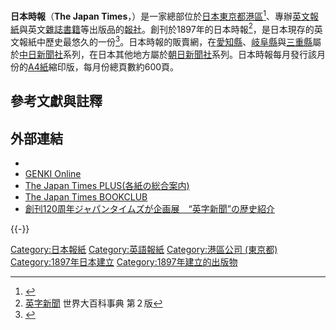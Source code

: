 {{Infobox newspaper
| name = 日本時報
| logo = [[File:The_Japan_Times_(2021-01-21).svg|200px]]
| image = 
| caption = Sample page 1 of ''The Japan Times''
| type = [[日報|日報]]
| format = [[大報|大報]]
| foundation = {{Start date and age|22 March 1897}}
| ceased publication = 
| owners = News2u Holdings, Inc.
| president = 末松彌奈子{{small|(代表[[董事|取締役]]會長兼社長)}}
| editor = 
| chiefeditor = Hiroyasu Mizuno
| assoceditor = 
| staff = 約130名（2017年5月末至現在）
| language = 英語
| political = 
| circulation = 44,000
| headquarters = 日本[[東京|東京]]
| sister newspapers = 
| oclc = 21225620
| ISSN = 0447-5763
| website = {{URL|https://www.japantimes.co.jp/}}
}}

'''日本時報'''（'''The Japan Times'''，{{lang|ja|ジャパンタイムズ}}）是一家總部位於[[日本|日本]][[東京都|東京都]][[港區_(東京都)|港區]]<ref>{{cite web | url=http://www.japantimes.co.jp/info/jt_map_japanese.html | language=ja | title=日本時報位置圖（地圖） | publisher='''日本時報''' | accessdate=2011年9月24日 | archive-date=2012年7月23日 | archive-url=https://web.archive.org/web/20120723102332/http://www.japantimes.co.jp/info/jt_map_japanese.html | dead-url=no }}</ref>、專辦[[英文|英文]][[報紙|報紙]]與英文[[雜誌|雜誌]][[書籍|書籍]]等出版品的[[報社|報社]]。創刊於1897年的日本時報<ref>[https://kotobank.jp/word/%E8%8B%B1%E5%AD%97%E6%96%B0%E8%81%9E-1148996 英字新聞] {{Wayback|url=https://kotobank.jp/word/%E8%8B%B1%E5%AD%97%E6%96%B0%E8%81%9E-1148996 |date=20220510031624 }}世界大百科事典 第２版</ref>，是日本現存的英文報紙中歷史最悠久的一份<ref>{{cite web |url=http://www.japantimes.co.jp/info/corporate_profile.html |language=en |title=公司介紹 |publisher='''日本時報''' |accessdate=2011年9月24日 |archive-date=2012年11月10日 |archive-url=https://web.archive.org/web/20121110120731/http://www.japantimes.co.jp/info/corporate_profile.html |dead-url=no }}</ref>。日本時報的販賣網，在[[愛知縣|愛知縣]]、[[岐阜縣|岐阜縣]]與[[三重縣|三重縣]]屬於[[中日新聞社|中日新聞社]]系列，在日本其他地方屬於[[朝日新聞社|朝日新聞社]]系列。日本時報每月發行該月份的[[A4紙|A4紙]]縮印版，每月份總頁數約600頁。

==參考文獻與註釋==
{{reflist}}

==外部連結==
*{{official website|https://www.japantimes.co.jp/}}{{en}}
*[http://genki.japantimes.co.jp/index.en.html GENKI Online] {{Wayback|url=http://genki.japantimes.co.jp/index.en.html |date=20100825225411 }}{{en}}{{ja}}
*[https://club.japantimes.co.jp/ The Japan Times PLUS(各紙の総合案内)] {{Wayback|url=https://club.japantimes.co.jp/ |date=20220402051622 }}
*[https://bookclub.japantimes.co.jp/ The Japan Times BOOKCLUB] {{Wayback|url=https://bookclub.japantimes.co.jp/ |date=20220608061124 }}
*[https://juken.oricon.co.jp/rank_english/news/2098129/ 創刊120周年ジャパンタイムズが企画展　“英字新聞”の歴史紹介 ] {{Wayback|url=https://juken.oricon.co.jp/rank_english/news/2098129/ |date=20220510031618 }}
{{-}}
{{日本各大報紙}}
{{Newspaper-stub}}
{{authority control}}

{{DEFAULTSORT:Japan Times}}
[[Category:日本報紙|Category:日本報紙]]
[[Category:英語報紙|Category:英語報紙]]
[[Category:港區公司_(東京都)|Category:港區公司 (東京都)]]
[[Category:1897年日本建立|Category:1897年日本建立]]
[[Category:1897年建立的出版物|Category:1897年建立的出版物]]